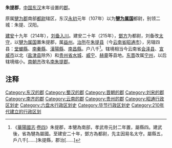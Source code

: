 '''朱提郡'''，[[中国|中国]][[东汉|东汉]]末年设置的[[郡|郡]]。

原属[[犍为郡|犍为郡]]南部[[都尉|都尉]]辖区，东汉[[永初_(东汉)|永初]]元年（107年）以为'''[[犍为属国|犍为属国]]'''都尉，别领二城：朱提、汉阳。

[[建安_(东汉)|建安]]十九年（214年），[[刘备入川|刘备入川]]。建安二十年（215年），[[鄧方|鄧方]]为都尉，刘备改[[太守|太守]]，以[[犍为属国|犍为属国]]置朱提郡，属[[益州|益州]]。[[治所|治所]]在[[朱提县|朱提县]]（今[[云南省|云南省]][[昭通市|昭通市]]），另辖四县：[[堂琅縣|堂螂縣]]、[[南秦縣|南秦縣]]、[[汉阳县_(西汉)|漢陽縣]]、[[南昌县_(东汉)|南昌縣]]。户八千<ref>《[[華陽國志|華陽國志]]·[[s:華陽國志/卷四|卷四]]》朱提郡，本犍為南部，孝武帝元封二年置，屬縣四。建武後，省為犍為屬國。至建安二十年，鄧方為都尉，先主因易名太守。屬縣五，戶八千[……]朱提縣，郡治[……]</ref>。辖境相当今云南省[[会泽县|会泽县]]、[[宣威市|宣威市]]以北（[[盐津县|盐津县]]除外）和[[贵州省|贵州省]][[水城县|水城]]、[[威宁彝族回族苗族自治县|威宁]]、[[赫章县|赫章]]等县地。[[东晋|东晋]]改属[[宁州|宁州]]，以后辖境缩小。[[齐_(南朝)|南朝齐]]改名[[南朱提郡|南朱提郡]]。

== 注释 ==

{{Reflist|25em}}

{{云南历史|秦至唐}}
{{東漢行政區劃|nocat}}
{{三國行政區劃|nocat}}
{{西晉行政區劃|nocat}}
{{南朝行政區劃|nocat}}
{{中国古代行政区划小作品}}
{{DEFAULTSORT:Z}}
[[Category:东汉的郡|Category:东汉的郡]]
[[Category:蜀汉的郡|Category:蜀汉的郡]]
[[Category:晋朝的郡|Category:晋朝的郡]]
[[Category:刘宋的郡|Category:刘宋的郡]]
[[Category:南齐的郡|Category:南齐的郡]]
[[Category:云南的郡|Category:云南的郡]]
[[Category:贵州的郡|Category:贵州的郡]]
[[Category:昭通行政区划史|Category:昭通行政区划史]]
[[Category:六盘水行政区划史|Category:六盘水行政区划史]]
[[Category:毕节行政区划史|Category:毕节行政区划史]]
[[Category:210年代建立的行政区划|Category:210年代建立的行政区划]]